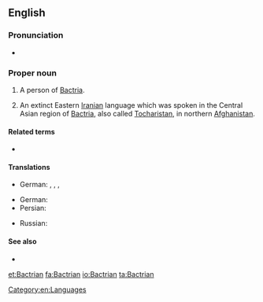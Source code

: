 ==English==

===Pronunciation===
* {{a|UK}} {{IPA|/ˈbæktɹɪən/}}

===Proper noun===
{{en-proper noun|Bactrians}}
{{slim-wikipedia}}

# {{context|countable|lang=en}} A person of [[Bactria]].
# {{context|uncountable|lang=en}} An extinct Eastern [[Iranian]] language which was spoken in the Central Asian region of [[Bactria]], also called [[Tocharistan]], in northern [[Afghanistan]].

====Related terms====
* {{l/en|Bactrian camel}}

====Translations====
{{trans-top|a person from Bactria}}
* German: {{t|de|Baktrier|m}}, {{t|de|Baktrierin|f}}, {{t|de|Baktrer|m}}, {{t|de|Baktrerin|f}}
{{trans-mid}}
{{trans-bottom}}

{{trans-top|language}}
* German: {{t|de|Baktrisch|n}}
* Persian: {{t+|fa|باختری|sc=fa-Arab}}
{{trans-mid}}
* Russian: {{t|ru|бактрийский|tr=|sc=Cyrl}}
{{trans-bottom}}

====See also====
* {{langcat}}

[[Category:en:Languages]]

[[et:Bactrian]]
[[fa:Bactrian]]
[[io:Bactrian]]
[[ta:Bactrian]]